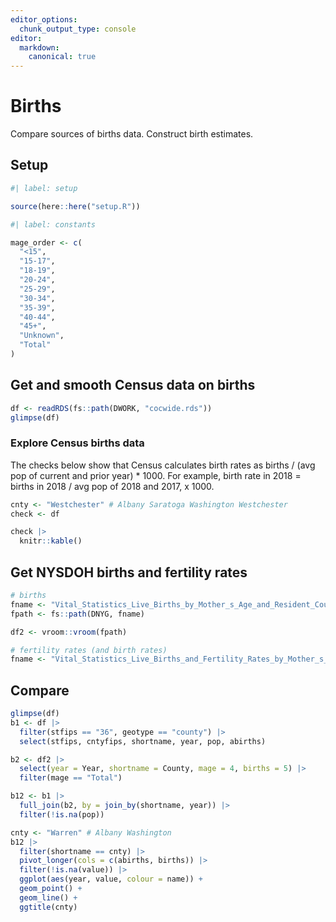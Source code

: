 ```yaml
---
editor_options: 
  chunk_output_type: console
editor:
  markdown:
    canonical: true  
---
```


# Births

Compare sources of births data.
Construct birth estimates.

## Setup
```r
#| label: setup

source(here::here("setup.R"))
```


```r
#| label: constants

mage_order <- c(
  "<15",
  "15-17",
  "18-19",
  "20-24",
  "25-29",
  "30-34",
  "35-39",
  "40-44",
  "45+",
  "Unknown",
  "Total"
)

```

## Get and smooth Census data on births

```r

df <- readRDS(fs::path(DWORK, "cocwide.rds"))
glimpse(df)


```

### Explore Census births data

The checks below show that Census calculates birth rates as births / (avg pop of current and prior year) * 1000.
For example, birth rate in 2018 = births in 2018 / avg pop of 2018 and 2017, x 1000.

```r
cnty <- "Westchester" # Albany Saratoga Washington Westchester
check <- df

check |>
  knitr::kable()

```


## Get NYSDOH births and fertility rates

```r

# births
fname <- "Vital_Statistics_Live_Births_by_Mother_s_Age_and_Resident_County__Beginning_2008_20250616.csv"
fpath <- fs::path(DNYG, fname)

df2 <- vroom::vroom(fpath)

```

```r

# fertility rates (and birth rates)
fname <- "Vital_Statistics_Live_Births_and_Fertility_Rates_by_Mother_s_Age_and_County__Beginning_2008_20250616.csv"


```

## Compare

```r

glimpse(df)
b1 <- df |>
  filter(stfips == "36", geotype == "county") |>
  select(stfips, cntyfips, shortname, year, pop, abirths)

b2 <- df2 |>
  select(year = Year, shortname = County, mage = 4, births = 5) |>
  filter(mage == "Total")

b12 <- b1 |>
  full_join(b2, by = join_by(shortname, year)) |>
  filter(!is.na(pop))

cnty <- "Warren" # Albany Washington
b12 |>
  filter(shortname == cnty) |>
  pivot_longer(cols = c(abirths, births)) |>
  filter(!is.na(value)) |>
  ggplot(aes(year, value, colour = name)) +
  geom_point() +
  geom_line() +
  ggtitle(cnty)

```

